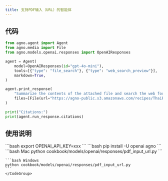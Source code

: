 ```yaml
---
title: 支持PDF输入（URL）的智能体
---
```

## 代码

```python cookbook/models/openai/responses/pdf_input_url.py
from agno.agent import Agent
from agno.media import File
from agno.models.openai.responses import OpenAIResponses

agent = Agent(
    model=OpenAIResponses(id="gpt-4o-mini"),
    tools=[{"type": "file_search"}, {"type": "web_search_preview"}],
    markdown=True,
)

agent.print_response(
    "Summarize the contents of the attached file and search the web for more information.",
    files=[File(url="https://agno-public.s3.amazonaws.com/recipes/ThaiRecipes.pdf")],
)

print("Citations:")
print(agent.run_response.citations)
```

## 使用说明

<Steps>
  <Snippet file="create-venv-step.mdx" />

  <Step title="设置您的API密钥">
    ```bash
    export OPENAI_API_KEY=xxx
    ```
  </Step>

  <Step title="安装库">
    ```bash
    pip install -U openai agno
    ```
  </Step>

  <Step title="运行智能体">
    <CodeGroup>
    ```bash Mac
    python cookbook/models/openai/responses/pdf_input_url.py
    ```

    ```bash Windows
    python cookbook/models/openai/responses/pdf_input_url.py
    ```
    </CodeGroup>
  </Step>
</Steps>